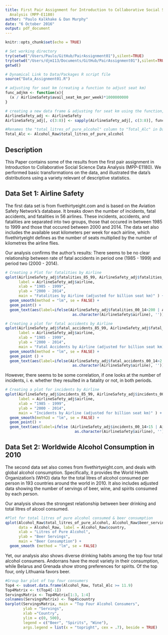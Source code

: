 ```yaml
---
title: First Pair Assignment for Introduction to Collaborative Social Science Data
  Analysis (MPP-E1180)
author: "Paulo Kalkhake & Dan Murphy"
date: "6 October 2016"
output: pdf_document
---
```


```r
knitr::opts_chunk$set(echo = TRUE)

# Set working directory
try(setwd("/Users/Paulo/GitHub/PairAssignment01"),silent=TRUE)
try(setwd("/Users/djm113/Documents/GitHub/PairAssignment01"),silent=TRUE)
getwd()

# Dynamical Link to Data/Packages R script file
source("Data_Assignment01.R")

# adjusting for seat km (creating a function to adjust seat km)
func_adjkm <- function(x){ 
  (x / AirlineSafety$avail_seat_km_per_week)*1000000000
}

# creating a new data frame & adjusting for seat km using the function, created earlier 
AirlineSafety_adj <- AirlineSafety
AirlineSafety_adj[, c(3:8)] <- sapply(AirlineSafety_adj[, c(3:8)], func_adjkm)

#Renames the "total_litres_of_pure_alcohol" column to "Total_Alc" in Data Set 2
Total_Alc <- Alcohol_Raw$total_litres_of_pure_alcohol

```

## Description

This Paper contains some of the results from the first pair assignment in Introduction to Collaborative Social Science Data Analysis (MPP-E1180). We performed basic transformations on the data, and illustrated the data's distributions using a variety relevant of descriptive statistics. 

## Data Set 1: Airline Safety

The first data set is from fivethirtyeight.com and is based on the Aviation Safety Network’s database. It breaks down the number of incidents, fatal accidents, and fatalities in 56 airlines. These incidents, accidents, and fatalities are separated into two groups, those that occured in between 1985 to 1999 and those that occured between 2000 and 2014. The data set also includes the available seat kilometers per week for each airline, which fivethirtyeight defines as the number of seats multiplied by the number of kilometres the airline flies. 

Our analysis confirms the author's results: There seems to be no clear relationship between rate of fatal accidents in period one (1985 - 1999) and period two (2000 - 2014). 

```r

# Creating a Plot for fatalities by Airline
qplot(AirlineSafety_adj$fatalities_85_99, AirlineSafety_adj$fatalities_00_14, data = AirlineSafety_adj, 
      label = AirlineSafety_adj$airline,
      xlab = "1985 - 1999", 
      ylab = "2000 - 2014",
      main = "Fatalities by Airline (adjusted for billion seat km)" ) +
  geom_smooth(method = "lm", se = FALSE) +
  geom_point() +
  geom_text(aes(label=ifelse(AirlineSafety_adj$fatalities_00_14>200 | AirlineSafety_adj$fatalities_85_99>450, 
                              as.character(AirlineSafety$airline), '')), hjust=1, vjust=1, size = 3)
```


```r
# Creating a plot for fatal accidents by Airline
qplot(AirlineSafety_adj$fatal_accidents_85_99, AirlineSafety_adj$fatal_accidents_00_14, data = AirlineSafety_adj, 
      label = AirlineSafety_adj$airline,
      xlab = "1985 - 1999", 
      ylab = "2000 - 2014",
      main = "Fatal Accidents by Airline (adjusted for billion seat km)" ) +
  geom_smooth(method = "lm", se = FALSE) +
  geom_point () +
  geom_text(aes(label=ifelse(AirlineSafety_adj$fatal_accidents_00_14>2 | AirlineSafety_adj$fatal_accidents_85_99>10, 
                              as.character(AirlineSafety$airline), '')), hjust=1, vjust=1, size = 3)

```


However, there seems to be some correlation, if one looks at the number of incidents, i. e. whether they resulted in a fatality or not, in both periods. 

```r
# Creating a plot for incidents by Airline
qplot(AirlineSafety_adj$incidents_85_99, AirlineSafety_adj$incidents_00_14, data = AirlineSafety_adj, 
      label = AirlineSafety_adj$airline,
      xlab = "1985 - 1999", 
      ylab = "2000 - 2014",
      main = "Incidents by Airline (adjusted for billion seat km)" ) +
  geom_smooth(method = "lm", se = FALSE) +
  geom_point() +
  geom_text(aes(label=ifelse (AirlineSafety_adj$incidents_00_14>15 | AirlineSafety_adj$incidents_85_99>20, 
                               as.character(AirlineSafety$airline), '')), hjust=1, vjust=1, size = 3)
```

\pagebreak

## Data Set 2: Worldwide Alcohol Consumption in 2010

The second data set also comes from fivethirtyeight.com, and deals with global alcohol consumption. Specifically, it provides the World Health Organization's (WHO) data for the total litres of alcohol consumed per person in 193 countries around the world in 2010. It also includes adjusted data showing the number of servings of beer, wine, and spirits consumed by each person. 

Our analysis shows the strongest relationship between beer drinking and total litres of alcool consumed. 

```r

#Plot for total litres of pure alcohol consumed & beer consumption
qplot(Alcohol_Raw$total_litres_of_pure_alcohol, Alcohol_Raw$beer_servings,
      data = Alcohol_Raw, label = Alcohol_Raw$country,
      xlab = "Litres of Pure Alcohol", 
      ylab = "Beer Servings",
      main = "Beer Consumption") + 
  geom_smooth (method = "lm", se = FALSE)
```


Yet, our analysis also shows diverse drinking habits among the top four total alcohol consumers. Andorrans have the most variety in their consumption, while Belarus and Grenada show strong preferences for spirits. Of the top four, only Lithuania favors beer. 


```r

#Group bar plot of top four consumers
Top4 <- subset.data.frame(Alcohol_Raw, Total_Alc >= 11.9)
Top4Matrix <- t(Top4[-1])
ServingsMatrix <- Top4Matrix[1:3, 1:4]
colnames(ServingsMatrix) <- Top4$country
barplot(ServingsMatrix, main = "Top Four Alcohol Consumers",
        ylab = "Servings", 
        xlab ="Country",
        ylim = c(0, 500),
        legend = c("Beer", "Spirits", "Wine"),
        args.legend = list(x = "topright", cex = .7), beside = TRUE)

```